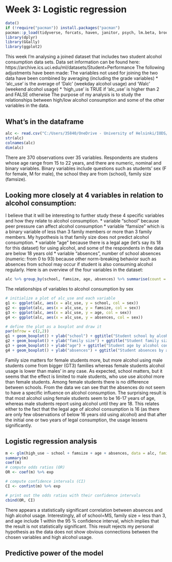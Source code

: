 # Week 3: Logistic regression

```r
date()
if (!require("pacman")) install.packages("pacman") 
pacman::p_load(tidyverse, forcats, haven, janitor, psych, lm.beta, broom, writexl,sjstats, knitr, pwr, dplyr, GGally, ggplot2)
library(dplyr)
library(GGally)
library(ggplot2)
```
This week I'm analysing a joined dataset that includes two student alcohol consumption data sets. Data set information can be found here: https://archive.ics.uci.edu/ml/datasets/Student+Performance 
The following adjustments have been made:
The variables not used for joining the two data have been combined by averaging (including the grade variables)
* 'alc_use' is the average of 'Dalc' (weekday alcohol usage) and 'Walc' (weekend alcohol usage)
* 'high_use' is TRUE if 'alc_use' is higher than 2 and FALSE otherwise
The purpose of my analysis is to study the relationships between high/low alcohol consumption and some of the other variables in the data.

## What's in the dataframe
```r
alc <- read.csv("C:/Users/35840/OneDrive - University of Helsinki/IODS/IODS-project/data/alc.csv")
str(alc)
colnames(alc)
dim(alc)
```
There are 370 observations over 35 variables. Respondents are studens whose age range from 15 to 22 years, and there are numeric, nominal and  binary variables. Binary variables include questions such as students' sex (F for female, M for male), the school they are from (school), family size (famsize).

## Looking more closely at 4 variables in relation to alcohol consumption: 
I believe that it will be interesting to further study these 4 specific variables and how they relate to alcohol consumption.
* variable "school" because peer pressure can affect alcohol consumption
* variable "famsize" which is a binary variable of less than 3 family members or more than 3 family members. My hypothesis is that family size does not predict alcohol consumption.
* variable "age" because there is a legal age (let's say its 18 for this dataset) for using alcohol, and some of the respondents in the data are below 18 years old
* variable "absences", number of school absences (numeric: from 0 to 93)
 because other norm-breaking behavior such as absences from school may occur if student is also consuming alcohol regularly.
Here is an overview of the four variables in the dataset:
```r
alc %>% group_by(school, famsize, age, absences) %>% summarise(count = n())
```
The relationships of variables to alcohol consumption by sex

```r
# initialize a plot of alc_use and each variable
g1 <- ggplot(alc, aes(x = alc_use, y = school, col = sex))
g2 <- ggplot(alc, aes(x = alc_use, y = famsize, col = sex))
g3 <- ggplot(alc, aes(x = alc_use, y = age, col = sex))
g4 <- ggplot(alc, aes(x = alc_use, y = absences, col = sex))

# define the plot as a boxplot and draw it
par(mfrow = c(2,2))
g1 + geom_boxplot() + ylab("school") + ggtitle("Student school by alcohol consumption and sex")
g2 + geom_boxplot() + ylab("family size") + ggtitle("Student family size by alcohol consumption and sex")
g3 + geom_boxplot() + ylab("age") + ggtitle("Student age by alcohol consumption and sex")
g4 + geom_boxplot() + ylab("absences") + ggtitle("Student absences by alcohol consumption and sex")
```

Family size matters for female students more, but more alcohol using male students come from bigger (GT3) families whereas female students alcohol usage is lower than males' in any case.
As expected, school matters, but it seems that the effect is limited to male students, who use use alcohol more than female students. Among female students there is no difference between schools.
From the data we can see that the absences do not seem to have a specific influence on alcohol consumption.
The surprising result is that most alcohol using female students seem to be 16-17 years of age, whereas male students report using alcohol until they are 18. This relates either to the fact that the legal age of alcohol consumption is 16 (as there are only few observations of below 16 years old using alcohol) and that after the initial one or two years of legal consumption, the usage lessens significantly.

## Logistic regression analysis
```r
m <- glm(high_use ~ school + famsize + age + absences, data = alc, family = "binomial")
summary(m)
coef(m)
# compute odds ratios (OR)
OR <- coef(m) %>% exp

# compute confidence intervals (CI)
CI <- confint(m) %>% exp

# print out the odds ratios with their confidence intervals
cbind(OR, CI)

```
There appears a statistically significant correlation between absences and high alcohol usage. Interestingly, all of school=MS, family size = less than 3, and age include 1 within the 95 % confidence interval, which implies that the result is not statistically significant. This result rejects my personal hypothesis as the data does not show obvious connections between the chosen variables and high alcohol usage.

## Predictive power of the model
